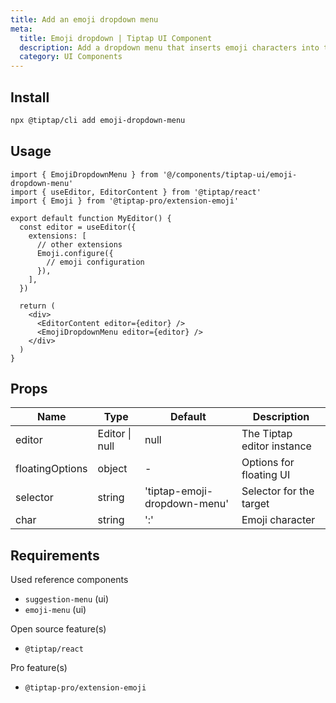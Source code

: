 ```yaml
---
title: Add an emoji dropdown menu
meta:
  title: Emoji dropdown | Tiptap UI Component
  description: Add a dropdown menu that inserts emoji characters into the Tiptap editor. More in the docs!
  category: UI Components
---
```


## Install

```bash
npx @tiptap/cli add emoji-dropdown-menu
```

## Usage

```tsx
import { EmojiDropdownMenu } from '@/components/tiptap-ui/emoji-dropdown-menu'
import { useEditor, EditorContent } from '@tiptap/react'
import { Emoji } from '@tiptap-pro/extension-emoji'

export default function MyEditor() {
  const editor = useEditor({
    extensions: [
      // other extensions
      Emoji.configure({
        // emoji configuration
      }),
    ],
  })

  return (
    <div>
      <EditorContent editor={editor} />
      <EmojiDropdownMenu editor={editor} />
    </div>
  )
}
```

## Props

| Name            | Type           | Default                      | Description                |
| --------------- | -------------- | ---------------------------- | -------------------------- |
| editor          | Editor \| null | null                         | The Tiptap editor instance |
| floatingOptions | object         | -                            | Options for floating UI    |
| selector        | string         | 'tiptap-emoji-dropdown-menu' | Selector for the target    |
| char            | string         | ':'                          | Emoji character            |

## Requirements

Used reference components

- `suggestion-menu` (ui)
- `emoji-menu` (ui)

Open source feature(s)

- `@tiptap/react`

Pro feature(s)

- `@tiptap-pro/extension-emoji`
